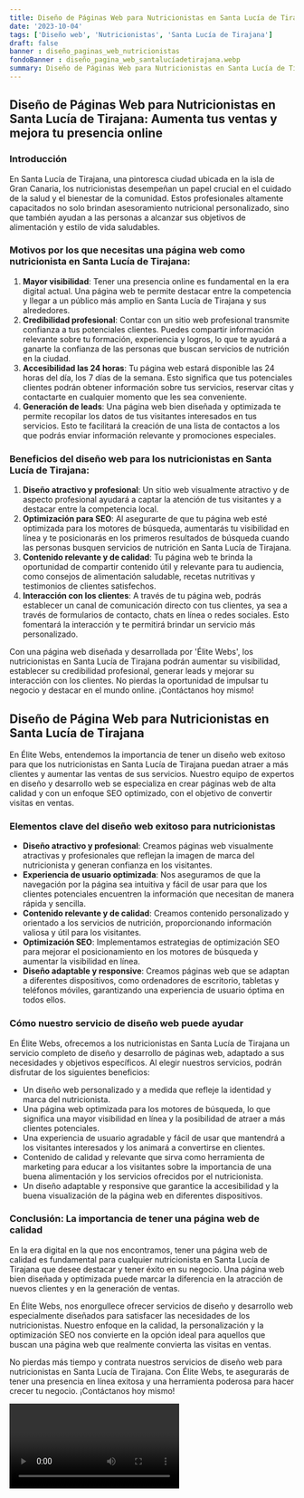 ```yaml
---
title: Diseño de Páginas Web para Nutricionistas en Santa Lucía de Tirajana
date: '2023-10-04'
tags: ['Diseño web', 'Nutricionistas', 'Santa Lucía de Tirajana']
draft: false
banner : diseño_paginas_web_nutricionistas
fondoBanner : diseño_pagina_web_santalucíadetirajana.webp
summary: Diseño de Páginas Web para Nutricionistas en Santa Lucía de Tirajana
---
```


## Diseño de Páginas Web para Nutricionistas en Santa Lucía de Tirajana: Aumenta tus ventas y mejora tu presencia online

### Introducción
En Santa Lucía de Tirajana, una pintoresca ciudad ubicada en la isla de Gran Canaria, los nutricionistas desempeñan un papel crucial en el cuidado de la salud y el bienestar de la comunidad. Estos profesionales altamente capacitados no solo brindan asesoramiento nutricional personalizado, sino que también ayudan a las personas a alcanzar sus objetivos de alimentación y estilo de vida saludables.

### Motivos por los que necesitas una página web como nutricionista en Santa Lucía de Tirajana:
1. **Mayor visibilidad**: Tener una presencia online es fundamental en la era digital actual. Una página web te permite destacar entre la competencia y llegar a un público más amplio en Santa Lucía de Tirajana y sus alrededores.
2. **Credibilidad profesional**: Contar con un sitio web profesional transmite confianza a tus potenciales clientes. Puedes compartir información relevante sobre tu formación, experiencia y logros, lo que te ayudará a ganarte la confianza de las personas que buscan servicios de nutrición en la ciudad.
3. **Accesibilidad las 24 horas**: Tu página web estará disponible las 24 horas del día, los 7 días de la semana. Esto significa que tus potenciales clientes podrán obtener información sobre tus servicios, reservar citas y contactarte en cualquier momento que les sea conveniente.
4. **Generación de leads**: Una página web bien diseñada y optimizada te permite recopilar los datos de tus visitantes interesados en tus servicios. Esto te facilitará la creación de una lista de contactos a los que podrás enviar información relevante y promociones especiales.

### Beneficios del diseño web para los nutricionistas en Santa Lucía de Tirajana:
1. **Diseño atractivo y profesional**: Un sitio web visualmente atractivo y de aspecto profesional ayudará a captar la atención de tus visitantes y a destacar entre la competencia local.
2. **Optimización para SEO**: Al asegurarte de que tu página web esté optimizada para los motores de búsqueda, aumentarás tu visibilidad en línea y te posicionarás en los primeros resultados de búsqueda cuando las personas busquen servicios de nutrición en Santa Lucía de Tirajana.
3. **Contenido relevante y de calidad**: Tu página web te brinda la oportunidad de compartir contenido útil y relevante para tu audiencia, como consejos de alimentación saludable, recetas nutritivas y testimonios de clientes satisfechos.
4. **Interacción con los clientes**: A través de tu página web, podrás establecer un canal de comunicación directo con tus clientes, ya sea a través de formularios de contacto, chats en línea o redes sociales. Esto fomentará la interacción y te permitirá brindar un servicio más personalizado.

Con una página web diseñada y desarrollada por 'Élite Webs', los nutricionistas en Santa Lucía de Tirajana podrán aumentar su visibilidad, establecer su credibilidad profesional, generar leads y mejorar su interacción con los clientes. No pierdas la oportunidad de impulsar tu negocio y destacar en el mundo online. ¡Contáctanos hoy mismo!

<GifSeo />

<Cta />

## Diseño de Página Web para Nutricionistas en Santa Lucía de Tirajana

En Élite Webs, entendemos la importancia de tener un diseño web exitoso para que los nutricionistas en Santa Lucía de Tirajana puedan atraer a más clientes y aumentar las ventas de sus servicios. Nuestro equipo de expertos en diseño y desarrollo web se especializa en crear páginas web de alta calidad y con un enfoque SEO optimizado, con el objetivo de convertir visitas en ventas.

### Elementos clave del diseño web exitoso para nutricionistas

- **Diseño atractivo y profesional**: Creamos páginas web visualmente atractivas y profesionales que reflejan la imagen de marca del nutricionista y generan confianza en los visitantes.
- **Experiencia de usuario optimizada**: Nos aseguramos de que la navegación por la página sea intuitiva y fácil de usar para que los clientes potenciales encuentren la información que necesitan de manera rápida y sencilla.
- **Contenido relevante y de calidad**: Creamos contenido personalizado y orientado a los servicios de nutrición, proporcionando información valiosa y útil para los visitantes.
- **Optimización SEO**: Implementamos estrategias de optimización SEO para mejorar el posicionamiento en los motores de búsqueda y aumentar la visibilidad en línea.
- **Diseño adaptable y responsive**: Creamos páginas web que se adaptan a diferentes dispositivos, como ordenadores de escritorio, tabletas y teléfonos móviles, garantizando una experiencia de usuario óptima en todos ellos.

### Cómo nuestro servicio de diseño web puede ayudar

En Élite Webs, ofrecemos a los nutricionistas en Santa Lucía de Tirajana un servicio completo de diseño y desarrollo de páginas web, adaptado a sus necesidades y objetivos específicos. Al elegir nuestros servicios, podrán disfrutar de los siguientes beneficios:

- Un diseño web personalizado y a medida que refleje la identidad y marca del nutricionista.
- Una página web optimizada para los motores de búsqueda, lo que significa una mayor visibilidad en línea y la posibilidad de atraer a más clientes potenciales.
- Una experiencia de usuario agradable y fácil de usar que mantendrá a los visitantes interesados y los animará a convertirse en clientes.
- Contenido de calidad y relevante que sirva como herramienta de marketing para educar a los visitantes sobre la importancia de una buena alimentación y los servicios ofrecidos por el nutricionista.
- Un diseño adaptable y responsive que garantice la accesibilidad y la buena visualización de la página web en diferentes dispositivos.

### Conclusión: La importancia de tener una página web de calidad

En la era digital en la que nos encontramos, tener una página web de calidad es fundamental para cualquier nutricionista en Santa Lucía de Tirajana que desee destacar y tener éxito en su negocio. Una página web bien diseñada y optimizada puede marcar la diferencia en la atracción de nuevos clientes y en la generación de ventas.

En Élite Webs, nos enorgullece ofrecer servicios de diseño y desarrollo web especialmente diseñados para satisfacer las necesidades de los nutricionistas. Nuestro enfoque en la calidad, la personalización y la optimización SEO nos convierte en la opción ideal para aquellos que buscan una página web que realmente convierta las visitas en ventas.

No pierdas más tiempo y contrata nuestros servicios de diseño web para nutricionistas en Santa Lucía de Tirajana. Con Élite Webs, te asegurarás de tener una presencia en línea exitosa y una herramienta poderosa para hacer crecer tu negocio. ¡Contáctanos hoy mismo!

<Video />

<CtaBot job='Nutricionistas' city='Santa Lucía de Tirajana'/>

<Gmaps query='Santa Lucía de Tirajana+españa+maps' />